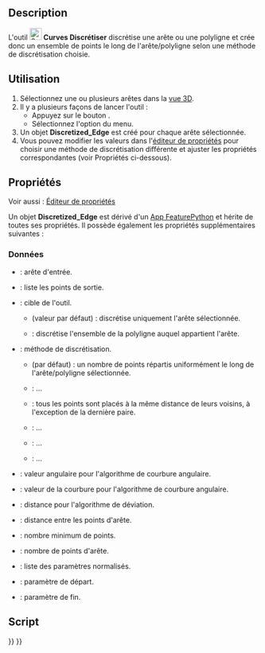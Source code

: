 <languages/>

{{Docnav/fr
|[[Curves_SplitCurve/fr|Diviser une courbe]]
|[[Curves_Approximate/fr|Approximer]]
|[[Curves_Workbench/fr|Atelier Curves]]
|IconL=Curves_SplitCurve.svg
|IconR=Curves_Approximate.svg
|IconC=Curves_workbench_icon.svg
}}

{{GuiCommand/fr
|Name=Curves Discretize
|Name/fr=Curves Discrétiser
|MenuLocation=Curves → Discretize
|Workbenches=[[Curves_Workbench/fr|Curves]]
}}

==Description==

L'outil [[Image:Curves_Discretize.svg|24px]] '''Curves Discrétiser''' discrétise une arête ou une polyligne et crée donc un ensemble de points le long de l'arête/polyligne selon une méthode de discrétisation choisie.

<span id="Usage"></span>
==Utilisation==

# Sélectionnez une ou plusieurs arêtes dans la [[3D_view/fr|vue 3D]].
# Il y a plusieurs façons de lancer l'outil :
#* Appuyez sur le bouton {{Button|[[Image:Curves_Discretize.svg|16px]] [[Curves_Discretize/fr|Discretize]]}}.
#* Sélectionnez l'option {{MenuCommand|Curves → [[Image:Curves_Discretize.svg|16px]] Discretize}} du menu.
# Un objet '''Discretized_Edge''' est créé pour chaque arête sélectionnée.
# Vous pouvez modifier les valeurs dans l'[[Property_editor/fr|éditeur de propriétés]] pour choisir une méthode de discrétisation différente et ajuster les propriétés correspondantes (voir Propriétés ci-dessous).

<span id="Properties"></span>
==Propriétés==

Voir aussi : [[Property_editor/fr|Éditeur de propriétés]]

Un objet '''Discretized_Edge''' est dérivé d'un [[App_FeaturePython/fr|App FeaturePython]] et hérite de toutes ses propriétés. Il possède également les propriétés supplémentaires suivantes :

<span id="Data"></span>
===Données===

{{TitleProperty|Discretized}}

* {{PropertyData|Edge|LinkSub}} : arête d'entrée.
* {{PropertyData|Point|VectorList}} : liste les points de sortie.
* {{PropertyData|Target|Enumeration}} : cible de l'outil.
** {{Value|SingleEdge}} (valeur par défaut) : discrétise uniquement l'arête sélectionnée.
** {{Value|Wire}} : discrétise l'ensemble de la polyligne auquel appartient l'arête.

{{TitleProperty|Method}}

* {{PropertyData|Algorithm|Enumeration}} : méthode de discrétisation.
** {{Value|Number}} (par défaut) : un nombre de points répartis uniformément le long de l'arête/polyligne sélectionnée.
** {{Value|QuasiNumber}} : ...
** {{Value|Distance}} : tous les points sont placés à la même distance de leurs voisins, à l'exception de la dernière paire.
** {{Value|Deflection}} : ...
** {{Value|QuasiDeflection}} : ...
** {{Value|Angular-Curvature}} : ...
* {{PropertyData|Angular|Float}} : valeur angulaire pour l'algorithme de courbure angulaire.
* {{PropertyData|Curvature|Float}} : valeur de la courbure pour l'algorithme de courbure angulaire.
* {{PropertyData|Deflection|Float}} : distance pour l'algorithme de déviation.
* {{PropertyData|Distance|Float}} : distance entre les points d'arête.
* {{PropertyData|Minimum|Integer}} : nombre minimum de points.
* {{PropertyData|Number|Integer}} : nombre de points d'arête.

{{TitleProperty|Output}}

* {{PropertyData|Normalized Parameters|FloatList}} : liste des paramètres normalisés.

{{TitleProperty|Parameters}}

* {{PropertyData|Parameter First|Float}} : paramètre de départ.
* {{PropertyData|Parameter Last|Float}} : paramètre de fin.

<span id="Scripting"></span>
==Script==


{{Docnav/fr
|[[Curves_SplitCurve/fr|Diviser une courbe]]
|[[Curves_Approximate/fr|Approximer]]
|[[Curves_Workbench/fr|Atelier Curves]]
|IconL=Curves_SplitCurve.svg
|IconR=Curves_Approximate.svg
|IconC=Curves_workbench_icon.svg
}}

{{Curves Tools navi{{#translation:}}}}
{{Userdocnavi{{#translation:}}}}